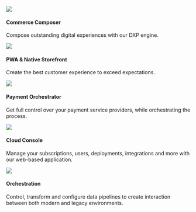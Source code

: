 
<div className="flex mb100 brighten">
  <Card to="/composer">
    <img src="/img/icons/ticker.svg" />
    <h4>Commerce Composer</h4>
    <p>Compose outstanding digital experiences with our DXP engine.</p>
  </Card>
  <Card to="/storefront">
    <img src="/img/icons/shop.svg" />
    <h4>PWA & Native Storefront</h4>
    <p>Create the best customer experience to exceed expectations.</p>
  </Card>
  <Card to="/payments">
    <img src="/img/icons/coins.svg" />
    <h4>Payment Orchestrator</h4>
    <p>Get full control over your payment service providers, while orchestrating the process.</p>
  </Card>
  <Card to="/console">
    <img src="/img/icons/switch.svg" />
    <h4>Cloud Console</h4>
    <p>Manage your subscriptions, users, deployments, integrations and more with our web-based application.</p>
  </Card>
  <Card to="/orchestrator">
    <img src="/img/icons/orchestrator-56.svg" />
    <h4>Orchestration</h4>
    <p>
      Control, transform and configure data pipelines to create interaction between both modern and legacy environments.
    </p>
  </Card>
</div>

